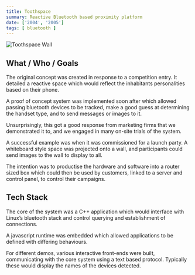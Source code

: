 ```yaml
---
title: Toothspace
summary: Reactive Bluetooth based proximity platform
date: ['2004', '2005']
tags: [ bluetooth ]
---
```


![Toothspace Wall](file:///media/toothspace.jpg)

## What / Who / Goals

The original concept was created in response to a competition entry. It detailed a reactive space which would reflect the inhabitants personalities based on their phone.

A proof of concept system was implemented soon after which allowed passing bluetooth devices to be tracked, make a good guess at determining the handset type, and to send messages or images to it. 

Unsurprisingly, this got a good response from marketing firms that we demonstrated it to, and we engaged in many on-site trials of the system.

A successful example was when it was commissioned for a launch party. A whiteboard style space was projected onto a wall, and participants could send images to the wall to display to all.

The intention was to productise the hardware and software into a router sized box which could then be used by customers, linked to a server and control panel, to control their campaigns.


## Tech Stack

The core of the system was a C++ application which would interface with Linux’s bluetooth stack and control querying and establishment of connections.

A javascript runtime was embedded which allowed applications to be defined with differing behaviours.

For different demos, various interactive front-ends were built, communicating with the core system using a text based protocol. Typically these would display the names of the devices detected.


